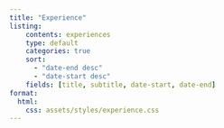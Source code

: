 ```yaml
---
title: "Experience"
listing:
    contents: experiences
    type: default
    categories: true
    sort: 
      - "date-end desc"
      - "date-start desc"
    fields: [title, subtitle, date-start, date-end]
format:
  html:
    css: assets/styles/experience.css
---
```


